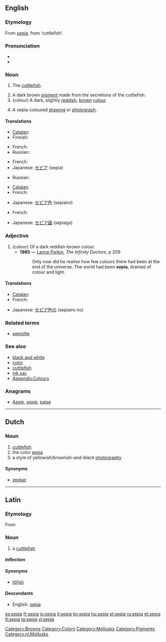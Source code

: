 {{wikipedia}}
==English==

===Etymology===
From {{etyl|la}} ''[[#Latin|sepia]]'', from {{etyl|grc}} {{term|lang=grc|σηπία}} ‘cuttlefish’.

===Pronunciation===
* {{IPA|/ˈsiːpɪə/}}
* {{rhymes|iːpiə}}

===Noun===
{{en-noun}}

# {{archaic}} The [[cuttlefish]].
# A dark brown [[pigment]] made from the secretions of the cuttlefish.
# (colour) A dark, slightly [[red]]dish, [[brown]] [[color|colour]].
#: {{colour panel|704214}}
# A sepia-coloured [[drawing]] or [[photograph]].

====Translations====

{{trans-top|cuttlefish}}
* [[Catalan]]: {{t|ca|sèpia|f}}
* Finnish: {{t-|fi|seepia}}
{{trans-mid}}
* French: {{t|fr|seiche|f}}
* Russian: {{t|ru|каракатица|f|sc=Cyrl|tr=karakática}}
{{trans-bottom}}

{{trans-top|pigment}}
* French: {{t|fr|sépia|m}}
* Japanese: [[セピア]] (sepia)
{{trans-mid}}
* Russian: {{t|ru|сепия|f|sc=Cyrl|tr=sépija}}
{{trans-bottom}}

{{trans-top|colour}}
* [[Catalan]]: {{t|ca|sèpia|m}}
* French: {{t|fr|sépia|m}}
{{trans-mid}}
* Japanese: [[セピア色]] (sepiairo)
{{trans-bottom}}

{{trans-top|drawing}}
* French: {{t|fr|sépia|m}}
{{trans-mid}}
* Japanese: [[セピア画]] (sepiaga)
{{trans-bottom}}

===Adjective===
{{en-adj}}

# (colour) Of a dark reddish-brown colour.
#* '''1985''' — [[w:Lance Parkin|Lance Parkin]], ''The Infinity Doctors'', p 209
#*: Only now did he realise how few colours there had been at the end of the universe.  The world had been '''sepia''', drained of colour and light.

====Translations====
{{trans-top|colour}}
* [[Catalan]]: {{t|ca|sèpia}}
* French: {{t|fr|sépia}}
{{trans-mid}}
* Japanese: [[セピア色]]の (sepiairo no)
{{trans-bottom}}

===Related terms===
* [[sepiolite]]

===See also===
* [[black and white]]
* [[color]]
* [[cuttlefish]]
* [[ink sac]]
* [[Appendix:Colours]]

===Anagrams===
* [[Aspie#English|Aspie]], [[aspie#English|aspie]], [[paise#English|paise]]

[[Category:Browns]]
[[Category:Colors]]
[[Category:Mollusks]]
[[Category:Pigments]]

----

==Dutch==
{{wikipedia|lang=nl}}

===Noun===
{{infl|nl|noun}}

# [[cuttlefish]]
# the color [[sepia#English|sepia]]
# a style of yellowish/brownish-and-black [[photography]]

====Synonyms====
* {{sense|cuttlefish}} [[zeekat]]

[[Category:nl:Mollusks]]

----

==Latin==

===Etymology===
From {{etyl|grc|la}} {{term|σηπία||tr=sēpia|lang=grc|sc=polytonic}}

===Noun===
{{la-noun|sēpia|sepiae|sēpiae|f|first}}

# a [[cuttlefish]]

====Inflection====
{{la-decl-1st|sepi|sēpi}}

====Synonyms====
* {{sense|cuttlefish}} [[loligo#Latin|lōlīgō]]

====Descendants====
* English: [[#English|sepia]]

[[es:sepia]]
[[fr:sepia]]
[[io:sepia]]
[[it:sepia]]
[[kn:sepia]]
[[hu:sepia]]
[[pl:sepia]]
[[ru:sepia]]
[[et:sepia]]
[[fi:sepia]]
[[ta:sepia]]
[[vi:sepia]]